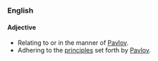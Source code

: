 ===English===

====Adjective====
* Relating to or in the manner of [[Pavlov]].
* Adhering to the [[principle]]s set forth by [[Pavlov]].